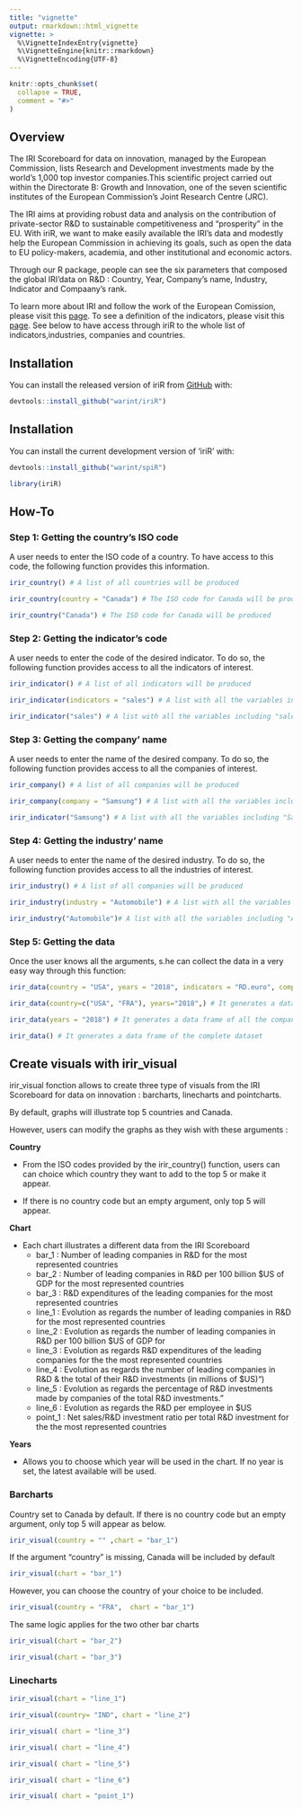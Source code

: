 ```yaml
---
title: "vignette"
output: rmarkdown::html_vignette
vignette: >
  %\VignetteIndexEntry{vignette}
  %\VignetteEngine{knitr::rmarkdown}
  %\VignetteEncoding{UTF-8}
---
```


```r
knitr::opts_chunk$set(
  collapse = TRUE,
  comment = "#>"
)
```

## Overview

The IRI Scoreboard for data on innovation, managed by the European Commission, lists Research and Development investments made by the world’s 1,000 top investor companies.This scientific project carried out within the Directorate B: Growth and Innovation, one of the seven scientific institutes of the European Commission's Joint Research Centre (JRC).

The IRI aims at providing robust data and analysis on the contribution of private-sector R&D to sustainable competitiveness and "prosperity" in the EU.  With iriR, we want to make easily available the IRI's data and modestly help the European Commission in achieving its goals, such as open the data to EU policy-makers, academia, and other institutional and economic actors.

Through our R package, people can see the six parameters that composed the global IRI'data on R&D : Country, Year, Company's name, Industry, Indicator and Compaany's rank.

To learn more about IRI and follow the work of the European Comission, please visit this [page](https://iri.jrc.ec.europa.eu/home/). To see a definition of the indicators, please visit this [page](https://iri.jrc.ec.europa.eu/sites/default/files/2019-12/SB2019_Final_18Dec2019_0.pdf). See below to have access through iriR to the whole list of indicators,industries, companies and countries.


## Installation

You can install the released version of iriR from [GitHub](https://github.com/warint/EpiBibR) with:

``` r
devtools::install_github("warint/iriR")
```


## Installation

You can install the current development version of 'iriR' with:

```r
devtools::install_github("warint/spiR")
```

```r
library(iriR)
```


## How-To

### Step 1: Getting the country's ISO code

A user needs to enter the ISO code of a country. To have access to this code, the following function provides this information.

```r
irir_country() # A list of all countries will be produced

irir_country(country = "Canada") # The ISO code for Canada will be produced

irir_country("Canada") # The ISO code for Canada will be produced
```

### Step 2: Getting the indicator's code

A user needs to enter the code of the desired indicator. To do so, the following function provides access to all the indicators of interest.

```r
irir_indicator() # A list of all indicators will be produced

irir_indicator(indicators = "sales") # A list with all the variables including "sales" will be produced

irir_indicator("sales") # A list with all the variables including "sales" will be produced
```

### Step 3: Getting the company' name

A user needs to enter the name of the desired company. To do so, the following function provides access to all the companies of interest.

```r
irir_company() # A list of all companies will be produced

irir_company(company = "Samsung") # A list with all the variables including "Samsung" will be produced

irir_indicator("Samsung") # A list with all the variables including "Samsung" will be produced
```

### Step 4: Getting the industry' name

A user needs to enter the name of the desired industry. To do so, the following function provides access to all the industries of interest.


```r
irir_industry() # A list of all companies will be produced

irir_industry(industry = "Automobile") # A list with all the variables including "Automobile" will be produced

irir_industry("Automobile")# A list with all the variables including "Automobile" will be produced
```



### Step 5: Getting the data

Once the user knows all the arguments, s.he can collect the data in a very easy way through this function:

```r
irir_data(country = "USA", years = "2018", indicators = "RD.euro", company = "FORD MOTOR", industry = "Automobiles & Parts", rank = 14)  # It generates a data frame of the overall IRI data for American company "FORD MOTOR" in 2018.

irir_data(country=c("USA", "FRA"), years="2018",) # It generates a data frame of all the companies data from all the industries for the USA and France in 2018.

irir_data(years = "2018") # It generates a data frame of all the companies data for from all the industries for all the countries in 2018.

irir_data() # It generates a data frame of the complete dataset
```

## Create visuals with irir_visual

irir_visual fonction allows to create three type of visuals from the IRI Scoreboard for data on innovation : barcharts, linecharts and pointcharts.

By default, graphs will illustrate top 5 countries and Canada. 

However, users can modify the graphs as they wish with these arguments :

**Country**

- From the ISO codes provided by the irir_country() function, users can can choice which country they want to add to the top 5 or make it appear.

- If there is no country code but an empty argument, only top 5 will appear.

**Chart**

- Each chart illustrates a different data from the IRI Scoreboard
  - bar_1 : Number of leading companies in R&D for the most represented countries
  - bar_2 : Number of leading companies in R&D per 100 billion $US of GDP for the most represented countries
  - bar_3 : R&D expenditures of the leading companies for the most represented countries
  - line_1 : Evolution as regards the number of leading companies in R&D for the most represented countries
  - line_2 : Evolution as regards the number of leading companies in R&D per 100 billion $US of GDP for
  - line_3 : Evolution as regards R&D expenditures of the leading companies for the the most represented countries
  - line_4 : Evolution as regards the number of leading companies in R&D & the total of their R&D investments (in millions of $US)")
  - line_5 : Evolution as regards the percentage of R&D investments made by companies of the total R&D investments."
  - line_6 : Evolution as regards the R&D per employee in $US
  - point_1 : Net sales/R&D investment ratio per total R&D investment for the the most represented countries
  
**Years**  

- Allows you to choose which year will be used in the chart. If no year is set, the latest available will be used. 


### Barcharts

Country set to Canada by default. If there is no country code but an empty argument, only top 5 will appear as below. 

```r
irir_visual(country = "" ,chart = "bar_1")
```

If the argument "country" is missing, Canada will be included by default

```r
irir_visual(chart = "bar_1")
```

However, you can choose the country of your choice to be included.

```r
irir_visual(country = "FRA",  chart = "bar_1")
```

The same logic applies for the two other bar charts


```r
irir_visual(chart = "bar_2")
```


```r
irir_visual(chart = "bar_3")
```

### Linecharts

```r
irir_visual(chart = "line_1")
```


```r
irir_visual(country= "IND", chart = "line_2")
```

```r
irir_visual( chart = "line_3")
```
```r
irir_visual( chart = "line_4")
```

```r
irir_visual( chart = "line_5")
```

```r
irir_visual( chart = "line_6")
```

```r
irir_visual( chart = "point_1")
```
